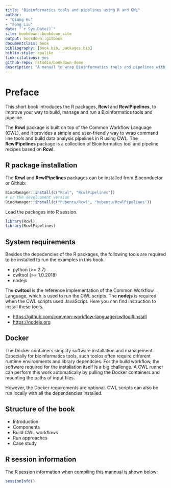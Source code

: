 ```yaml
--- 
title: "Bioinformatics tools and pipelines using R and CWL"
author: 
- "Qiang Hu"
- "Song Liu"
date: "`r Sys.Date()`"
site: bookdown::bookdown_site
output: bookdown::gitbook
documentclass: book
bibliography: [book.bib, packages.bib]
biblio-style: apalike
link-citations: yes
github-repo: rstudio/bookdown-demo
description: "A manual to wrap Bioinformatics tools and pipelines with Common Workflow Language using the Rcwl package."
---
```


# Preface {-}

This short book introduces the R packages, **Rcwl** and **RcwlPipelines**, to improve your way to build, manage and run a Bioinformatics tools and pipeline. 

The **Rcwl** package is built on top of the Common Workflow Language (CWL), and it provides a simple and user-friendly way to wrap command line tools and build data analysis pipelines in R using CWL. The **RcwlPipelines** package is a collection of Bioinformatics tool and pipeline recipes based on **Rcwl**.

## R package installation

The **Rcwl** and **RcwlPipelines** packages can be installed from Bioconductor or Github:

```r
BiocManager::install(c("Rcwl", "RcwlPipelines"))
# or the development version
BiocManager::install(c("hubentu/Rcwl", "hubentu/RcwlPipelines"))
```

Load the packages into R session.
```r
library(Rcwl)
library(RcwlPipelines)
```

## System requirements

Besides the depedencies of the R packages, the following tools are required to be installed to run the examples in this book.

* python (>= 2.7)
* cwltool (>= 1.0.2018)
* nodejs

The **cwltool** is the reference implementation of the Common Workflow Language, which is used to run the CWL scripts. The **nodejs** is required when the CWL scripts used JavaScript. Here you can find instruction to install these tools.

* <https://github.com/common-workflow-language/cwltool#install>
* <https://nodejs.org>

## Docker

The Docker containers simplify software installation and management. Especially for bioinformatics tools, such toolos often require different runtime environments and library dependcies. For the build workflow, the software required for the installation itself is a big challenge. A CWL runner can perform this work automatically by pulling the Docker containers and mounting the paths of input files. 

However, the Docker requirements are optional. CWL scripts can also be run locally with all the dependencies installed.

## Structure of the book

* Introduction
* Components
* Build CWL workflows
* Run approaches
* Case study

## R session information

The R session information when compiling this mannual is shown below:

```r
sessionInfo()
```
